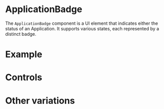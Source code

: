 

<Meta
  title="Components/ApplicationBadge"
  component={ApplicationBadge}
  of={ApplicationBadgeStories}
/>

# ApplicationBadge

The `ApplicationBadge` component is a UI element that indicates either the status of an Application. It supports various states, each represented by a distinct badge.

# Example

<Story of={ApplicationBadgeStories.PendingBadge} />

# Controls

<Controls of={ApplicationBadgeStories.PendingBadge} />

# Other variations

<Stories />

